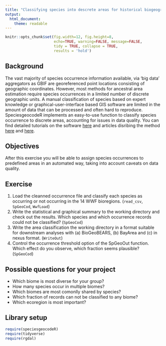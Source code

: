 ```yaml
---
title: "Classifying species into descrete areas for historical biogeography"
output: 
  html_document:
    theme: readable
---
```


```r
knitr::opts_chunk$set(fig.width=12, fig.height=8, 
                      echo=TRUE, warning=FALSE, message=FALSE,
                      tidy = TRUE, collapse = TRUE,
                      results = 'hold')
```


## Background
The vast majority of species occurrence information available, via 'big data' aggregators as GBIF are georeferenced point locations consisting of geographic coordinates. However, most methods for ancestral area estimation require species occurrences in a limited number of discrete geographic units. A manual classification of species based on expert knowledge or graphical-user-interface based GIS software are limited in the amount of data that can be processed and often hard to reproduce. SpeciesgeocodeR implements an easy-to-use function to classify species occurrence to discrete areas, accounting for issues in data quality. You can find detailed tutorials on the software [here](https://github.com/azizka/speciesgeocodeR/wiki) and articles disribing the method [here](https://academic.oup.com/sysbio/article/66/2/145/2670075/SpeciesGeoCoder-Fast-Categorization-of-Species) and [here](http://www.biorxiv.org/content/early/2015/11/24/032755).


## Objectives
After this exercise you will be able to assign species occurrences to predefined areas in an automated way, taking into account caveats on data quality.

## Exercise
1. Load the cleanned occurrence file and classify each species as occurring or not occurring in the 14 WWF bioregions. (`read_csv`, `SpGeoCod`, `WwfLoad`)
2. Write the statistical and graphical summary to the working directory and check out the results. Which species and which occurrence records could not be classified? (`SpGeoCod`)
3. Write the area classification the working directory in a format suitable for downstream analyses with (a) BioGeoBEARS, (b) BayArea and (c) in nexus format. (`WriteOut`)
4. Control the occurrence threshold option of the SpGeoOut function. Which effect do you observe, which fraction seems plausible? (`SpGeoCod`)

## Possible questions for your project
* Which biome is most diverse for your group?
* How many species occur in multiple biomes?
* Which biomes are most comonlly shared by species?
* Which fraction of records can not be classified to any biome?
* Which ecoregion is most important?

## Library setup
```r
require(speciesgeocodeR)
require(tidyverse)
require(rgdal)
```
